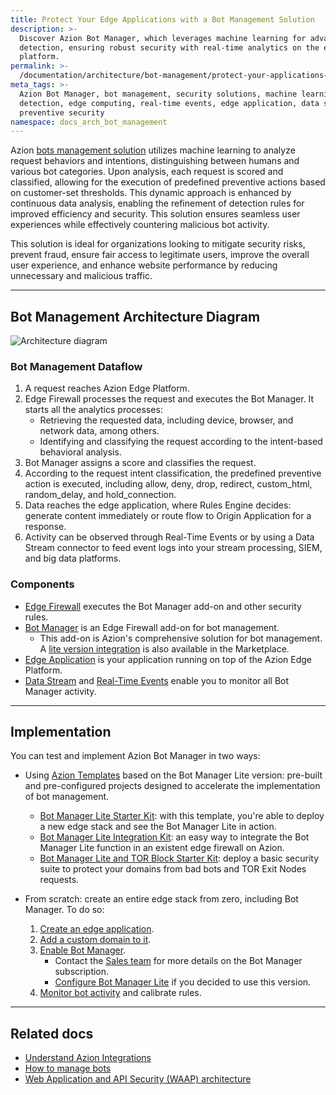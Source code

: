 ```yaml
---
title: Protect Your Edge Applications with a Bot Management Solution
description: >-
  Discover Azion Bot Manager, which leverages machine learning for advanced bot
  detection, ensuring robust security with real-time analytics on the edge
  platform.
permalink: >-
  /documentation/architecture/bot-management/protect-your-applications-with-bot-management/
meta_tags: >-
  Azion Bot Manager, bot management, security solutions, machine learning, bot
  detection, edge computing, real-time events, edge application, data stream,
  preventive security
namespace: docs_arch_bot_management
---
```


Azion [bots management solution](https://www.azion.com/en/solutions/bot-management/) utilizes machine learning to analyze request behaviors and intentions, distinguishing between humans and various bot categories. Upon analysis, each request is scored and classified, allowing for the execution of predefined preventive actions based on customer-set thresholds. This dynamic approach is enhanced by continuous data analysis, enabling the refinement of detection rules for improved efficiency and security. This solution ensures seamless user experiences while effectively countering malicious bot activity.

This solution is ideal for organizations looking to mitigate security risks, prevent fraud, ensure fair access to legitimate users, improve the overall user experience, and enhance website performance by reducing unnecessary and malicious traffic.

---

## Bot Management Architecture Diagram

![Architecture diagram](/assets/docs/images/uploads/diagram-bot-management.png)

### Bot Management Dataflow

1. A request reaches Azion Edge Platform.
2. Edge Firewall processes the request and executes the Bot Manager. It starts all the analytics processes:
    - Retrieving the requested data, including device, browser, and network data, among others.
    - Identifying and classifying the request according to the intent-based behavioral analysis.
3. Bot Manager assigns a score and classifies the request.
4. According to the request intent classification, the predefined preventive action is executed, including allow, deny, drop, redirect, custom_html, random_delay, and hold_connection.
5. Data reaches the edge application, where Rules Engine decides: generate content immediately or route flow to Origin Application for a response.
6. Activity can be observed through Real-Time Events or by using a Data Stream connector to feed event logs into your stream processing, SIEM, and big data platforms.

### Components

- [Edge Firewall](/en/documentation/products/secure/edge-firewall/) executes the Bot Manager add-on and other security rules.
- [Bot Manager](/en/documentation/products/secure/edge-firewall/bot-manager/) is an Edge Firewall add-on for bot management.
  - This add-on is Azion's comprehensive solution for bot management. A [lite version integration](/en/documentation/products/guides/bot-manager-lite/) is also available in the Marketplace.
- [Edge Application](/en/documentation/products/build/edge-application/) is your application running on top of the Azion Edge Platform.
- [Data Stream](/en/documentation/products/observe/data-stream/) and [Real-Time Events](/en/documentation/products/observe/real-time-metrics/) enable you to monitor all Bot Manager activity.

---

## Implementation

You can test and implement Azion Bot Manager in two ways:

- Using [Azion Templates](/en/documentation/products/marketplace/templates/) based on the Bot Manager Lite version: pre-built and pre-configured projects designed to accelerate the implementation of bot management.
    - [Bot Manager Lite Starter Kit](/en/documentation/products/guides/bot-manager-lite-starter-kit/): with this template, you're able to deploy a new edge stack and see the Bot Manager Lite in action.
    - [Bot Manager Lite Integration Kit](/en/documentation/products/guides/bot-manager-lite-integration-kit/): an easy way to integrate the Bot Manager Lite function in an existent edge firewall on Azion.
    - [Bot Manager Lite and TOR Block Starter Kit](/en/documentation/products/guides/bot-manager-lite-and-tor-block-starter-kit/): deploy a basic security suite to protect your domains from bad bots and TOR Exit Nodes requests.

- From scratch: create an entire edge stack from zero, including Bot Manager. To do so: 
    1. [Create an edge application](/en/documentation/products/guides/build/build-an-application/).
    2. [Add a custom domain to it](/en/documentation/products/guides/configure-a-domain/).
    3. [Enable Bot Manager](/en/documentation/products/secure/edge-firewall/bot-manager/).
        - Contact the [Sales team](https://www.azion.com/en/contact-sales/) for more details on the Bot Manager subscription.
        - [Configure Bot Manager Lite](/en/documentation/products/guides/bot-manager-lite/) if you decided to use this version.
    4. [Monitor bot activity](/en/documentation/products/observe/data-stream/first-steps/) and calibrate rules.

---

## Related docs

- [Understand Azion Integrations](/en/documentation/products/marketplace/integrations/)
- [How to manage bots](/en/documentation/products/guides/secure/manage-bots/)
- [Web Application and API Security (WAAP) architecture](/en/documentation/architecture/edge-firewall/web-application-and-api-protection-waap/)
